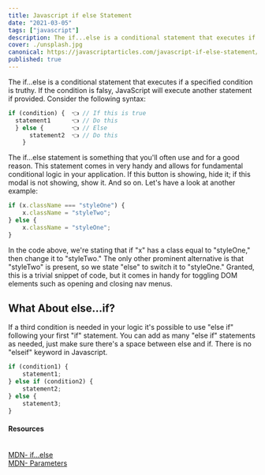 ---
title: Javascript if else Statement
date: "2021-03-05"
tags: ["javascript"]
description: The if...else is a conditional statement that executes if a specified condition is truthy. If the condition is falsy, JavaScript will execute another statement if provided.
cover: ./unsplash.jpg
canonical: https://javascriptarticles.com/javascript-if-else-statement/
published: true
---

The if...else is a conditional statement that executes if a specified condition is truthy. If the condition is falsy, JavaScript will execute another statement if provided. Consider the following syntax:

```javascript
if (condition) {  👈 // If this is true
  statement1      👈 // Do this
  } else {        👈 // Else
      statement2  👈 // Do this
    }
```

The if...else statement is something that you'll often use and for a good reason. This statement comes in very handy and allows for fundamental conditional logic in your application. If this button is showing, hide it; if this modal is not showing, show it. And so on. Let's have a look at another example:

```javascript
if (x.className === "styleOne") {
	x.className = "styleTwo";
} else {
	x.className = "styleOne";
}
```

In the code above, we're stating that if "x" has a class equal to "styleOne," then change it to "styleTwo." The only other prominent alternative is that "styleTwo" is present, so we state "else" to switch it to "styleOne." Granted, this is a trivial snippet of code, but it comes in handy for toggling DOM elements such as opening and closing nav menus.

## What About else...if?

If a third condition is needed in your logic it's possible to use "else if" following your first "if" statement. You can add as many "else if" statements as needed, just make sure there's a space between else and if. There is no "elseif" keyword in Javascript.

```javascript
if (condition1) {
	statement1;
} else if (condition2) {
	statement2;
} else {
	statement3;
}
```

<h4>Resources</h4>
<br />
<a
	className='footnote'
	href='https://developer.mozilla.org/en-US/docs/Web/JavaScript/Reference/Statements/if...else'
>
	MDN- if...else
</a>
<br />
<a
	className='footnote'
	href='https://developer.mozilla.org/en-US/docs/Glossary/Parameter'
>
	MDN- Parameters
</a>
<br />

